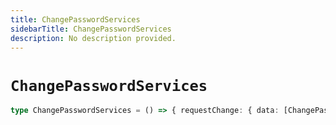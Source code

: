 ```yaml
---
title: ChangePasswordServices
sidebarTitle: ChangePasswordServices
description: No description provided.
---
```


# `ChangePasswordServices`

```ts
type ChangePasswordServices = () => { requestChange: { data: [ChangePasswordResponse](/reference/docgen/javascript/auth/types/change-password-response) } }
```
